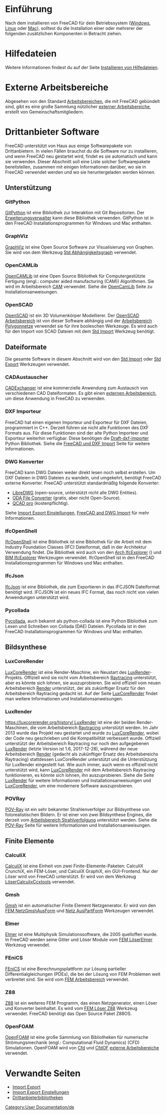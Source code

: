 <languages/>

{{Docnav/de
|[[Installing_on_Mac/de|Installation unter Mac]]
|[[Getting_started/de|Erste Schritte]]
}}

{{TOCright}}

<span id="Introduction"></span>
=Einführung= 

Nach dem installieren von FreeCAD für dein Betriebssystem  ([[Installing_on_Windows/de|Windows]], [[Installing_on_Linux/de|Linux]] oder [[Installing_on_Mac/de|Mac]]), solltest du die Installation einer oder mehrerer der folgenden zusätzlichen Komponenten in Betracht ziehen.

<span id="Help_files"></span>
=Hilfedateien=

Weitere Informationen findest du auf der Seite [[Installing_Helpfile/de|Installieren von Hilfedateien]].

<span id="External_workbenches"></span>
=Externe Arbeitsbereiche=

Abgesehen von den Standard [[workbenches/de|Arbeitsbereichen]], die mit FreeCAD gebündelt sind, gibt es eine große  Sammlung nützlicher [[External_workbenches/de|externer Arbeitsbereiche]], erstellt von Gemeinschaftsmitgliedern.

<span id="Third_party_software"></span>
=Drittanbieter Software=

FreeCAD unterstützt von Haus aus einige Softwarepakete von Drittanbietern. In vielen Fällen brauchst du die Software nur zu installieren, und wenn FreeCAD neu gestartet wird, findet es sie automatisch und kann sie verwenden. Dieser Abschnitt soll eine Liste solcher Softwarepakete bereitstellen, zusammen mit einigen Informationen darüber, wo sie in FreeCAD verwendet werden und wo sie heruntergeladen werden können.

<span id="Support"></span>
==Unterstützung==

===GitPython===

[https://github.com/gitpython-developers/GitPython GitPython] ist eine Bibliothek zur Interaktion mit Git Repositorien. Der [[Std_AddonMgr/de|Erweiterungsverwalter]] kann diese Bibliothek verwenden. GitPython ist in den FreeCAD Installationsprogrammen für Windows und Mac enthalten.

===GraphViz===

[https://www.graphviz.org GraphViz] ist eine Open Source Software zur Visualisierung von Graphen. Sie wird von dem Werkzeug [[Std_DependencyGraph/de|Std Abhängigkeitsgraph]] verwendet.

===OpenCAMLib===

[http://www.anderswallin.net/CAM OpenCAMLib] ist eine Open Source Bibliothek für Computergestützte Fertigung (engl.: computer aided manufacturing (CAM)) Algorithmen. Sie wird im Arbeitsbereich [[CAM_Workbench/de|CAM]] verwendet. Siehe die [[OpenCamLib/de|OpenCamLib]] Seite zu Installationsanweisungen.

===OpenSCAD===

[https://www.openscad.org OpenSCAD] ist ein 3D Volumenkörper Modellierer. Der [[OpenSCAD_Workbench/de|OpenSCAD Arbeitsbereich]] ist von dieser Software abhängig und der [[Mesh_Workbench/de| Arbeitsbereich Polygonnetze]] verwendet sie für ihre booleschen Werkzeuge. Es wird auch für den Import von SCAD Dateien mit dem [[Std_Import/de|Std Import]] Werkzeug benötigt.

<span id="File_formats"></span>
==Dateiformate==

Die gesamte Software in diesem Abschnitt wird von den [[Std_Import/de|Std Import]] oder [[Std_Export/de|Std Export]] Werkzeugen verwendet.

<span id="CADExchanger"></span>
===CADAustauscher===

[https://cadexchanger.com CADExchanger] ist eine kommerzielle Anwendung zum Austausch von verschiedenen CAD Dateiformaten. Es gibt einen [https://github.com/yorikvanhavre/CADExchanger externen Arbeitsbereich], um diese Anwendung in FreeCAD zu verwenden.

<span id="DXF_Importer"></span>
===DXF Importeur===

FreeCAD hat einen eigenen Importeur und Exporteur für DXF Dateien, programmiert in C++. Derzeit führen sie nicht alle Funktionen des DXF Formats aus. Für diese Funktionen sind der alte Python Importeer und Exporteur weiterhin verfügbar. Diese benötigen die [https://github.com/yorikvanhavre/Draft-dxf-importer Draft-dxf-importer] Python Bibliothek. Siehe die [[FreeCAD_and_DXF_Import/de|FreeCAD und DXF Import]] Seite für weitere Informationen.

<span id="DWG_converters"></span>
===DWG Konverter===

FreeCAD kann DWG Dateien weder direkt lesen noch selbst erstellen. Um DXF Dateien in DWG Dateien zu wandeln, und umgekehrt, benötigt FreeCAD externe Konverter. FreeCAD unterstützt standardmäßig folgende Konverter:
* [https://www.gnu.org/software/libredwg LibreDWG] (open-source, unterstützt nicht alle DWG Entities).
* [https://www.opendesign.com/guestfiles/oda_file_converter ODA File Converter] (gratis, aber nicht Open-Source).
* [https://qcad.org/en/qcad-command-line-tools#dwg2dwg QCAD pro] (kostenpflichtig). {{Version|0.20}}

Siehe [[Import_Export_Preferences/de#DWG|Import Export Einstellungen]], [[FreeCAD_and_DWG_Import/de|FreeCAD and DWG Import]] für mehr Informationen.

===IfcOpenShell===

[http://ifcopenshell.org IfcOpenShell] ist eine Bibliothek ist eine Bibliothek für die Arbeit mit dem  Industry Foundation Classes (IFC) Dateiformat, daß in der Architektur Verwendung findet. Die Bibliothek wird auch von den  [[Arch_IfcExplorer/de|Arch IfcExplorer]] ({{VersionMinus|0.18}}) und [[BIM_IfcExplorer/de|BIM IfcExplorer]] Werkzeugen verwendet. IfcOpenShell ist in den FreeCAD Installationsprogrammen für Windows und Mac enthalten.

===IfcJson===

[https://github.com/buildingSMART/ifcJSON IfcJson] ist eine Bibliothek, die zum Exportieren in das IFCJSON Dateiformat benötigt wird. IFCJSON ist ein neues IFC Format, das noch nicht von vielen Anwendungen unterstützt wird.

===Pycollada===

[https://github.com/pycollada/pycollada/releases Pycollada], auch bekannt als python-collada ist eine Python Bibliothek zum Lesen und Schreiben von Collada (DAE) Dateien. Pycollada ist in den FreeCAD Installationsprogrammen für Windows und Mac enthalten.

<span id="Rendering"></span>
==Bildsynthese==

===LuxCoreRender===

[https://www.luxcorerender.org LuxCoreRender] ist eine Render-Maschine, ein Neustart des [[LuxRender/de|LuxRender]]-Projekts. Offiziell wird sie nicht vom Arbeitsbereich [[Raytracing_Workbench/de|Raytracing]] unterstützt, aber es könnte sich lohnen, sie auszuprobieren. Sie wird offiziell vom neuen Arbeitsbereich [https://github.com/FreeCAD/FreeCAD-render Render] unterstützt, der als zukünftiger Ersatz für den Arbeitsbereich Raytracing gedacht ist. Auf der Seite [[LuxCoreRender/de|LuxCoreRender]] findet man weitere Informationen und Installationsanweisungen.

===LuxRender===

[[https://luxcorerender.org/history/ LuxRender]] ist eine der beiden Render-Maschinen, die vom Arbeitsbereich [[Raytracing_Workbench/de|Raytracing]] unterstützt werden. Im Jahr 2013 wurde das Projekt neu gestartet und wurde zu [[LuxCoreRender/de|LuxCoreRender]], wobei der Code neu geschrieben und die Kompatibilität verbessert wurde. Offiziell unterstützt der Arbeitsbereich Raytracing nur noch den aufgegebenen [[LuxRender/de|LuxRender]] (letzte Version ist 1.6, 2017-12-28), während der neue Arbeitsbereich [https://github.com/FreeCAD/FreeCAD-render Render] (gedacht als zukünftiger Ersatz des Arbeitsbereichs Raytracing) stattdessen LuxCoreRender unterstützt und die Unterstützung für LuxRender eingestellt hat. Wie auch immer, auch wenn es offiziell nicht unterstützt wird, kann [[LuxCoreRender/de|LuxCoreRender]] mit dem Arbeitsbereich Raytracing funktionieren, es könnte sich lohnen, ihn auszuprobieren. Siehe die Seite [[LuxRender/de|LuxRender]] für weitere Informationen und Installationsanweisungen und [[LuxCoreRender/de|LuxCoreRender]], um eine modernere Software auszuprobieren.

<span id="POV-Ray"></span>
===POVRay===

[https://www.povray.org POV-Ray] ist ein sehr bekannter Strahlenverfolger zur Bildsynthese von fotorealistischen Bildern. Er ist einer von zwei Bildsynthese Engines, die derzeit vom [[Raytracing_Workbench/de|Arbeitsbereich Strahlverfolgung]] unterstützt werden. Siehe die [[POV-Ray/de|POV-Ray]] Seite für weitere Informationen und Installationsanweisungen.

<span id="Finite_element"></span>
==Finite Elemente==

===CalculiX===

[https://calculix.de CalculiX] ist eine Einheit von zwei Finite-Elemente-Paketen: CalculiX CrunchiX, ein FEM-Löser, und CalculiX GraphiX, ein GUI-Frontend. Nur der Löser wird von FreeCAD unterstützt. Er wird von dem Werkzeug [[FEM_SolverCalculixCcxtools/de|LöserCalculixCcxtools]] verwendet.

===Gmsh===

[http://gmsh.info Gmsh] ist ein automatischer Finite Element Netzgenerator. Er wird von den  [[FEM_MeshGmshFromShape/de|FEM NetzGmshAusForm]] und [[Mesh_FromPartShape/de|Netz AusPartForm]] Werkzeugen verwendet.

===Elmer===

[https://www.csc.fi/web/elmer Elmer] ist eine Multiphysik Simulationssoftware, die 2005 quelloffen wurde. In FreeCAD werden seine Gitter und Löser Module vom [[FEM_SolverElmer/de|FEM LöserElmer]] Werkzeug verwendet.

===FEniCS===

[https://fenicsproject.org FEniCS] ist eine Berechnungsplattform zur Lösung partieller Differentialgleichungen (PDEs), die bei der Lösung von FEM Problemen weit verbreitet sind. 
Sie wird vom [[FEM_Workbench/de|FEM Arbeitsbereich]] verwendet.

===Z88===

[https://en.z88.de Z88] ist ein weiteres FEM Programm, das einen Netzgenerator, einen Löser und Konverter beinhaltet. Es wird vom [[FEM_SolverZ88/de|FEM Löser Z88]] Werkzeug verwendet. FreeCAD benötigt das Open Source Paket Z88OS.

===OpenFOAM===

[https://openfoam.org OpenFOAM] ist eine große Sammlung von Bibliotheken für numerische Strömungsmechanik (engl.: Computational Fluid Dynamics) (CFD) Simulationen. OpenFOAM wird von [[Cfd_Workbench/de|Cfd]] und [https://github.com/jaheyns/CfdOF CfdOF] [[external_workbenches/de|externe Arbeitsbereiche]] verwendet.

<span id="Related_pages"></span>
=Verwandte Seiten=

* [[Import_Export/de|Import Export]]
* [[Import_Export_Preferences/de|Import Export Einstellungen]]
* [[Third Party Libraries/de|Drittanbieterbibliotheken]]


{{Docnav/de
|[[Installing_on_Mac/de|Installation unter Mac]]
|[[Getting_started/de|Erste Schritte]]
}}

[[Category:User Documentation/de]]